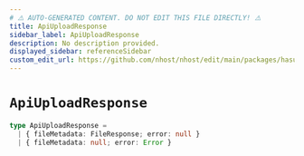 ```yaml
---
# ⚠️ AUTO-GENERATED CONTENT. DO NOT EDIT THIS FILE DIRECTLY! ⚠️
title: ApiUploadResponse
sidebar_label: ApiUploadResponse
description: No description provided.
displayed_sidebar: referenceSidebar
custom_edit_url: https://github.com/nhost/nhost/edit/main/packages/hasura-storage-js/src/packages/hasura-storage-js/src/utils/types.ts#L69
---
```


# `ApiUploadResponse`

```ts
type ApiUploadResponse =
  | { fileMetadata: FileResponse; error: null }
  | { fileMetadata: null; error: Error }
```
